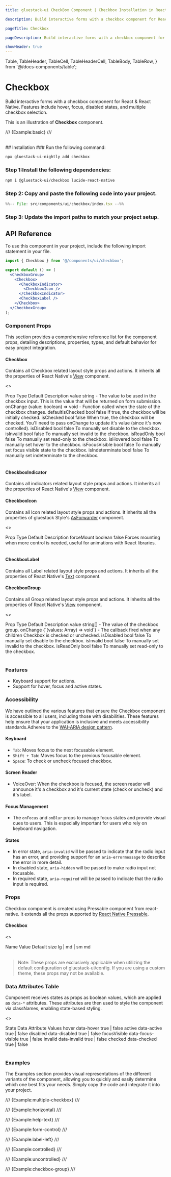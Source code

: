 ```yaml
---
title: gluestack-ui CheckBox Component | Checkbox Installation in React Native

description: Build interactive forms with a checkbox component for React & React Native. Features include hover, focus, disabled states, and multiple checkbox selection.

pageTitle: Checkbox

pageDescription: Build interactive forms with a checkbox component for React & React Native. Features include hover, focus, disabled states, and multiple checkbox selection.

showHeader: true
---
```


  Table,
  TableHeader,
  TableCell,
  TableHeaderCell,
  TableBody,
  TableRow,
} from '@/docs-components/table';

# Checkbox

Build interactive forms with a checkbox component for React & React Native. Features include hover, focus, disabled states, and multiple checkbox selection.

This is an illustration of **Checkbox** component.

/// {Example:basic} ///

<br />
## Installation

<Tabs>
<TabItem label="CLI">
### Run the following command:

```bash
npx gluestack-ui-nightly add checkbox
```

</TabItem>
<TabItem label="Manual">

### Step 1:Install the following dependencies:

```bash
npm i @gluestack-ui/checkbox lucide-react-native
```

### Step 2: Copy and paste the following code into your project.

```jsx
%%-- File: src/components/ui/checkbox/index.tsx --%%
```

### Step 3: Update the import paths to match your project setup.

</TabItem>
</Tabs>

## API Reference

To use this component in your project, include the following import statement in your file.

```jsx
import { Checkbox } from '@/components/ui/checkbox';
```

<AnatomyImage
  mobileUrl="https://i.imgur.com/qjGDZ6d.png"
  webUrl="https://i.imgur.com/tN9jjW3.png"
  classNameStyle="aspect-[513/388] md:aspect-[736/228]"
/>

```jsx
export default () => (
  <CheckboxGroup>
    <Checkbox>
      <CheckboxIndicator>
        <CheckboxIcon />
      </CheckboxIndicator>
      <CheckboxLabel />
    </Checkbox>
  </CheckboxGroup>
);
```

### Component Props

This section provides a comprehensive reference list for the component props, detailing descriptions, properties, types, and default behavior for easy project integration.

#### Checkbox

Contains all Checkbox related layout style props and actions. It inherits all the properties of React Native's [View](https://reactnative.dev/docs/view) component.

<>
  <Table>
    <TableHeader>
      <TableRow>
        <TableHeaderCell>Prop</TableHeaderCell>
        <TableHeaderCell>Type</TableHeaderCell>
        <TableHeaderCell>Default</TableHeaderCell>
        <TableHeaderCell>Description</TableHeaderCell>
      </TableRow>
    </TableHeader>
    <TableBody>
      <TableRow>
        <TableCell>
          <InlineCode>value</InlineCode>
        </TableCell>
        <TableCell>string</TableCell>
        <TableCell>-</TableCell>
        <TableCell>
          The value to be used in the checkbox input. This is the value that
          will be returned on form submission.
        </TableCell>
      </TableRow>
      <TableRow>
        <TableCell>
          <InlineCode>onChange</InlineCode>
        </TableCell>
        <TableCell>(value: boolean) => void</TableCell>
        <TableCell>-</TableCell>
        <TableCell>
          Function called when the state of the checkbox changes.
        </TableCell>
      </TableRow>
      <TableRow>
        <TableCell>
          <InlineCode>defaultIsChecked</InlineCode>
        </TableCell>
        <TableCell>bool</TableCell>
        <TableCell>false</TableCell>
        <TableCell>If true, the checkbox will be initially checked.</TableCell>
      </TableRow>
      <TableRow>
        <TableCell>
          <InlineCode>isChecked</InlineCode>
        </TableCell>
        <TableCell>bool</TableCell>
        <TableCell>false</TableCell>
        <TableCell>
          When true, the checkbox will be checked. You'll need to pass onChange
          to update it's value (since it's now controlled).
        </TableCell>
      </TableRow>
      <TableRow>
        <TableCell>
          <InlineCode>isDisabled</InlineCode>
        </TableCell>
        <TableCell>bool</TableCell>
        <TableCell>false</TableCell>
        <TableCell>To manually set disable to the checkbox.</TableCell>
      </TableRow>
      <TableRow>
        <TableCell>
          <InlineCode>isInvalid</InlineCode>
        </TableCell>
        <TableCell>bool</TableCell>
        <TableCell>false</TableCell>
        <TableCell>To manually set invalid to the checkbox.</TableCell>
      </TableRow>
      <TableRow>
        <TableCell>
          <InlineCode>isReadOnly</InlineCode>
        </TableCell>
        <TableCell>bool</TableCell>
        <TableCell>false</TableCell>
        <TableCell>To manually set read-only to the checkbox.</TableCell>
      </TableRow>
      <TableRow>
        <TableCell>
          <InlineCode>isHovered</InlineCode>
        </TableCell>
        <TableCell>bool</TableCell>
        <TableCell>false</TableCell>
        <TableCell>To manually set hover to the checkbox.</TableCell>
      </TableRow>
      <TableRow>
        <TableCell>
          <InlineCode>isFocusVisible</InlineCode>
        </TableCell>
        <TableCell>bool</TableCell>
        <TableCell>false</TableCell>
        <TableCell>
          To manually set focus visible state to the checkbox.
        </TableCell>
      </TableRow>
      <TableRow>
        <TableCell>
          <InlineCode>isIndeterminate</InlineCode>
        </TableCell>
        <TableCell>bool</TableCell>
        <TableCell>false</TableCell>
        <TableCell>To manually set indeterminate to the checkbox.</TableCell>
      </TableRow>
    </TableBody>
  </Table>
</>

#### CheckboxIndicator

Contains all indicators related layout style props and actions. It inherits all the properties of React Native's [View](https://reactnative.dev/docs/view) component.

#### CheckboxIcon

Contains all Icon related layout style props and actions. It inherits all the properties of gluestack Style's [AsForwarder](/style/docs/api/as-forwarder) component.

<>
  <Table>
    <TableHeader>
      <TableRow>
        <TableHeaderCell>Prop</TableHeaderCell>
        <TableHeaderCell>Type</TableHeaderCell>
        <TableHeaderCell>Default</TableHeaderCell>
        <TableHeaderCell>Description</TableHeaderCell>
      </TableRow>
    </TableHeader>
    <TableBody>
      <TableRow>
        <TableCell>
          <InlineCode>forceMount</InlineCode>
        </TableCell>
        <TableCell>boolean</TableCell>
        <TableCell>false</TableCell>
        <TableCell>
          Forces mounting when more control is needed, useful for animations
          with React libraries.
        </TableCell>
      </TableRow>
    </TableBody>
  </Table>
</>

#### CheckboxLabel

Contains all Label related layout style props and actions. It inherits all the properties of React Native's [Text](https://reactnative.dev/docs/text) component.

#### CheckboxGroup

Contains all Group related layout style props and actions. It inherits all the properties of React Native's [View](https://reactnative.dev/docs/view) component.

<>
  <Table>
    <TableHeader>
      <TableRow>
        <TableHeaderCell>Prop</TableHeaderCell>
        <TableHeaderCell>Type</TableHeaderCell>
        <TableHeaderCell>Default</TableHeaderCell>
        <TableHeaderCell>Description</TableHeaderCell>
      </TableRow>
    </TableHeader>
    <TableBody>
      <TableRow>
        <TableCell>
          <InlineCode>value</InlineCode>
        </TableCell>
        <TableCell>string[]</TableCell>
        <TableCell>-</TableCell>
        <TableCell>The value of the checkbox group.</TableCell>
      </TableRow>
      <TableRow>
        <TableCell>
          <InlineCode>onChange</InlineCode>
        </TableCell>
        <TableCell>{`(values: Array<string>) => void`}</TableCell>
        <TableCell>-</TableCell>
        <TableCell>
          The callback fired when any children Checkbox is checked or unchecked.
        </TableCell>
      </TableRow>
      <TableRow>
        <TableCell>
          <InlineCode>isDisabled</InlineCode>
        </TableCell>
        <TableCell>bool</TableCell>
        <TableCell>false</TableCell>
        <TableCell>To manually set disable to the checkbox.</TableCell>
      </TableRow>
      <TableRow>
        <TableCell>
          <InlineCode>isInvalid</InlineCode>
        </TableCell>
        <TableCell>bool</TableCell>
        <TableCell>false</TableCell>
        <TableCell>To manually set invalid to the checkbox.</TableCell>
      </TableRow>
      <TableRow>
        <TableCell>
          <InlineCode>isReadOnly</InlineCode>
        </TableCell>
        <TableCell>bool</TableCell>
        <TableCell>false</TableCell>
        <TableCell>To manually set read-only to the checkbox.</TableCell>
      </TableRow>
    </TableBody>
  </Table>
</>

### Features

- Keyboard support for actions.
- Support for hover, focus and active states.

### Accessibility

We have outlined the various features that ensure the Checkbox component is accessible to all users, including those with disabilities. These features help ensure that your application is inclusive and meets accessibility standards.Adheres to the [WAI-ARIA design pattern](https://www.w3.org/WAI/ARIA/apg/patterns/checkbox/).

#### Keyboard

- `Tab`: Moves focus to the next focusable element.
- `Shift + Tab`: Moves focus to the previous focusable element.
- `Space`: To check or uncheck focused checkbox.

#### Screen Reader

- VoiceOver: When the checkbox is focused, the screen reader will announce it's a checkbox and it's current state (check or uncheck) and it's label.

#### Focus Management

- The `onFocus` and `onBlur` props to manage focus states and provide visual cues to users. This is especially important for users who rely on keyboard navigation.

#### States

- In error state, `aria-invalid` will be passed to indicate that the radio input has an error, and providing support for an `aria-errormessage` to describe the error in more detail.
- In disabled state, `aria-hidden` will be passed to make radio input not focusable.
- In required state, `aria-required` will be passed to indicate that the radio input is required.

### Props

Checkbox component is created using Pressable component from react-native. It extends all the props supported by [React Native Pressable](https://reactnative.dev/docs/pressable#props).

#### Checkbox

<>
  <Table>
    <TableHeader>
      <TableRow>
        <TableHeaderCell>Name</TableHeaderCell>
        <TableHeaderCell>Value</TableHeaderCell>
        <TableHeaderCell>Default</TableHeaderCell>
      </TableRow>
    </TableHeader>
    <TableBody>
      <TableRow>
        <TableCell>
          <InlineCode>size</InlineCode>
        </TableCell>
        <TableCell>lg | md | sm</TableCell>
        <TableCell>md</TableCell>
      </TableRow>
    </TableBody>
  </Table>
</>

> Note: These props are exclusively applicable when utilizing the default configuration of gluestack-ui/config. If you are using a custom theme, these props may not be available.

### Data Attributes Table

Component receives states as props as boolean values, which are applied as `data-*` attributes. These attributes are then used to style the component via classNames, enabling state-based styling.

<>
  <Table>
    <TableHeader>
      <TableRow>
        <TableHeaderCell>State</TableHeaderCell>
        <TableHeaderCell>Data Attribute</TableHeaderCell>
        <TableHeaderCell>Values</TableHeaderCell>
      </TableRow>
    </TableHeader>
    <TableBody>
      <TableRow>
        <TableCell>
          <InlineCode>hover</InlineCode>
        </TableCell>
        <TableCell>data-hover</TableCell>
        <TableCell>
          <InlineCode>true | false</InlineCode>
        </TableCell>
      </TableRow>
      <TableRow>
        <TableCell>
          <InlineCode>active</InlineCode>
        </TableCell>
        <TableCell>data-active</TableCell>
        <TableCell>
          <InlineCode>true | false</InlineCode>
        </TableCell>
      </TableRow>
      <TableRow>
        <TableCell>
          <InlineCode>disabled</InlineCode>
        </TableCell>
        <TableCell>data-disabled</TableCell>
        <TableCell>
          <InlineCode>true | false</InlineCode>
        </TableCell>
      </TableRow>
      <TableRow>
        <TableCell>
          <InlineCode>focusVisible</InlineCode>
        </TableCell>
        <TableCell>data-focus-visible</TableCell>
        <TableCell>
          <InlineCode>true | false</InlineCode>
        </TableCell>
      </TableRow>
      <TableRow>
        <TableCell>
          <InlineCode>invalid</InlineCode>
        </TableCell>
        <TableCell>data-invalid</TableCell>
        <TableCell>
          <InlineCode>true | false</InlineCode>
        </TableCell>
      </TableRow>
      <TableRow>
        <TableCell>
          <InlineCode>checked</InlineCode>
        </TableCell>
        <TableCell>data-checked</TableCell>
        <TableCell>
          <InlineCode>true | false</InlineCode>
        </TableCell>
      </TableRow>
    </TableBody>
  </Table>
</>

### Examples

The Examples section provides visual representations of the different variants of the component, allowing you to quickly and easily determine which one best fits your needs. Simply copy the code and integrate it into your project.

/// {Example:multiple-checkbox} ///

/// {Example:horizontal} ///

/// {Example:help-text} ///

/// {Example:form-control} ///

/// {Example:label-left} ///

/// {Example:controlled} ///

/// {Example:uncontrolled} ///

/// {Example:checkbox-group} ///
